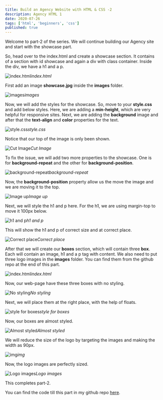 ```yaml
---
title: Build an Agency Website with HTML & CSS -2
description: Agency HTML 1
date: 2020-07-26
tags: ['html', 'beginners', 'css']
published: true
---
```


Welcome to part-2 of the series. We will continue building our Agency site and start with the showcase part.

So, head over to the index.html and create a showcase section. It contains of a section with id showcase and again a div with class container. Inside the div, we have a h1 and a p.

![index.html](https://ik.imagekit.io/thewebdev/Agency-HTML/2/1_98KgOOWGXC.png)*index.html*

First add an image **showcase.jpg** inside the **images** folder.

![images](https://ik.imagekit.io/thewebdev/Agency-HTML/2/2_wiAhtnMVpc.png)*images*

Now, we will add the styles for the showcase. So, move to your **style.css** and add below styles. Here, we are adding a **min-height**, which are very helpful for responsive sites. Next, we are adding the **background** image and after that the **text-align** and **color** properties for the text.

![style.css](https://ik.imagekit.io/thewebdev/Agency-HTML/2/3_j2shCq2X8.png)*style.css*

Notice that our top of the image is only been shown.

![Cut Image](https://ik.imagekit.io/thewebdev/Agency-HTML/2/4_yGBtM-H5yC.png)*Cut Image*

To fix the issue, we will add two more properties to the showcase. One is for **background-repeat** and the other for **background-position**.

![background-repeat](https://ik.imagekit.io/thewebdev/Agency-HTML/2/5_8m_8gZvnF6.png)*background-repeat*

Now, the **background-position** property allow us the move the image and we are moving it to the top.

![Image up](https://ik.imagekit.io/thewebdev/Agency-HTML/2/6_5x9NA6YL2.png)*Image up*

Next, we will style the h1 and p here. For the h1, we are using margin-top to move it 100px below.

![h1 and p](https://ik.imagekit.io/thewebdev/Agency-HTML/2/7_0cN_U6F1M.png)*h1 and p*

This will show the h1 and p of correct size and at correct place.

![Correct place](https://ik.imagekit.io/thewebdev/Agency-HTML/2/8_FnOVZepvR.png)*Correct place*

After that we will create our **boxes** section, which will contain three **box**. Each will contain an image, h1 and a p tag with content. We also need to put three logo images in the **images** folder. You can find them from the github repo at the end of this part.

![index.html](https://ik.imagekit.io/thewebdev/Agency-HTML/2/9_bqtOq009xF.png)*index.html*

Now, our web-page have these three boxes with no styling.

![No styling](https://ik.imagekit.io/thewebdev/Agency-HTML/2/10_svpGJKKlQ.png)*No styling*

Next, we will place them at the right place, with the help of floats.

![style for boxes](https://ik.imagekit.io/thewebdev/Agency-HTML/2/11_3x6oULEFv7.png)*style for boxes*

Now, our boxes are almost styled.

![Almost styled](https://ik.imagekit.io/thewebdev/Agency-HTML/2/12_IIGMa_ntBw.png)*Almost styled*

We will reduce the size of the logo by targeting the images and making the width as 90px.

![img](https://ik.imagekit.io/thewebdev/Agency-HTML/2/13_vLERyrh-97.png)*img*

Now, the logo images are perfectly sized.

![Logo images](https://ik.imagekit.io/thewebdev/Agency-HTML/2/14_-P4f8kPvwb.png)*Logo images*

This completes part-2. 

You can find the code till this part in my github repo [here](https://github.com/nabendu82/Agency-Html).

